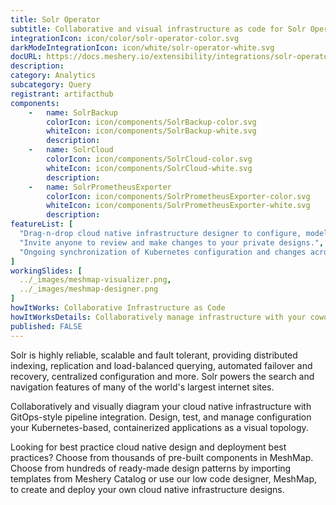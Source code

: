 ```yaml
---
title: Solr Operator
subtitle: Collaborative and visual infrastructure as code for Solr Operator
integrationIcon: icon/color/solr-operator-color.svg
darkModeIntegrationIcon: icon/white/solr-operator-white.svg
docURL: https://docs.meshery.io/extensibility/integrations/solr-operator
description: 
category: Analytics
subcategory: Query
registrant: artifacthub
components: 
	-	name: SolrBackup
		colorIcon: icon/components/SolrBackup-color.svg
		whiteIcon: icon/components/SolrBackup-white.svg
		description: 
	-	name: SolrCloud
		colorIcon: icon/components/SolrCloud-color.svg
		whiteIcon: icon/components/SolrCloud-white.svg
		description: 
	-	name: SolrPrometheusExporter
		colorIcon: icon/components/SolrPrometheusExporter-color.svg
		whiteIcon: icon/components/SolrPrometheusExporter-white.svg
		description: 
featureList: [
  "Drag-n-drop cloud native infrastructure designer to configure, model, and deploy your workloads.",
  "Invite anyone to review and make changes to your private designs.",
  "Ongoing synchronization of Kubernetes configuration and changes across any number of clusters."
]
workingSlides: [
  ../_images/meshmap-visualizer.png,
  ../_images/meshmap-designer.png
]
howItWorks: Collaborative Infrastructure as Code
howItWorksDetails: Collaboratively manage infrastructure with your coworkers synchronously sharing the same designs.
published: FALSE
---
```

<p>
Solr is highly reliable, scalable and fault tolerant, providing distributed indexing, replication and load-balanced querying, automated failover and recovery, centralized configuration and more. Solr powers the search and navigation features of many of the world's largest internet sites.
</p>
<p>
    Collaboratively and visually diagram your cloud native infrastructure with GitOps-style pipeline integration. Design, test, and manage configuration your Kubernetes-based, containerized applications as a visual topology.
</p>
<p>
    Looking for best practice cloud native design and deployment best practices? Choose from thousands of pre-built components in MeshMap. Choose from hundreds of ready-made design patterns by importing templates from Meshery Catalog or use our low code designer, MeshMap, to create and deploy your own cloud native infrastructure designs.
</p>
